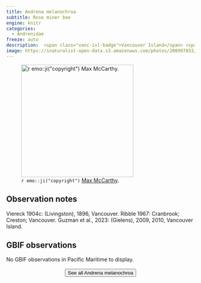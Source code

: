 ```yaml
---
title: Andrena melanochroa
subtitle: Rose miner bee
engine: knitr
categories:
  - Andrenidae
freeze: auto
description:  <span class="vanc-isl-badge">Vancouver Island</span> <span class="lower-mainland-badge">Lower Mainland</span>
image: https://inaturalist-open-data.s3.amazonaws.com/photos/200997033/large.jpg
---
```

![`r emo::ji("copyright")` [Max McCarthy ](https://inaturalist.ca/photos/200997033).](https://inaturalist-open-data.s3.amazonaws.com/photos/200997033/large.jpg){height=300}

## Observation notes  
Viereck 1904c: (Livingston), 1896, <span class="hl-place-name">Vancouver</span>. Ribble 1967: <span class="hl-place-name">Cranbrook</span>; Creston; <span class="hl-place-name">Vancouver</span>. Guzman et al., 2023: (Gielens), 2009, 2010, <span class="hl-place-name"><span class="hl-place-name"><span class="hl-place-name">Vancouver</span> Is</span>land</span>.

## GBIF observations  
No GBIF observations in Pacific Maritime to display.
<br><br>
<center>


<a href="https://inaturalist.ca/observations?place_id=any&quality_grade=research&subview=map&taxon_id=198982"><button type="button" class="btn btn-secondary">See all Andrena melanochroa <i class="fa-solid fa-arrow-up-right-from-square"></i> </button></a>
</center>
